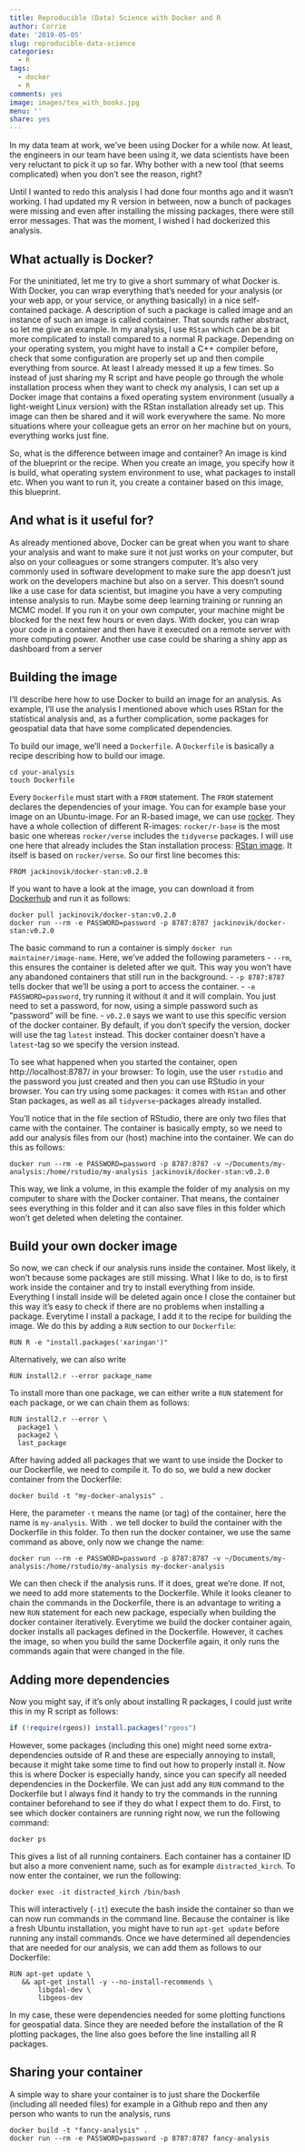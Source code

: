 ```yaml
---
title: Reproducible (Data) Science with Docker and R
author: Corrie
date: '2019-05-05'
slug: reproducible-data-science
categories:
  - R
tags:
  - docker
  - R
comments: yes
image: images/tea_with_books.jpg
menu: ''
share: yes
---
```



In my data team at work, we've been using Docker for a while now. At least, the engineers in our team have been using it, we data scientists have been very reluctant to pick it up so far. Why bother with a new tool (that seems complicated) when you don't see the reason, right? 

Until I wanted to redo this analysis I had done four months ago and it wasn't working. I had updated my R version in between, now a bunch of packages were missing and even after installing the missing packages, there were still error messages. That was the moment, I wished I had dockerized this analysis. 

## What actually is Docker? 
For the uninitiated, let me try to give a short summary of what Docker is. With Docker, you can wrap everything that's needed for your analysis (or your web app, or your service, or anything basically) in a nice self-contained package. A description of such a package is called image and an instance of such an image is called container. That sounds rather abstract, so let me give an example. In my analysis, I use `RStan` which can be a bit more complicated to install compared to a normal R package. Depending on your operating system, you might have to install a C++ compiler before, check that some configuration are properly set up and then compile everything from source. At least I already messed it up a few times. So instead of just sharing my R script and have people go through the whole installation process when they want to check my analysis, I can set up a Docker image that contains a fixed operating system environment (usually a light-weight Linux version) with the RStan installation already set up. This image can then be shared and it will work everywhere the same. No more situations where your colleague gets an error on her machine but on yours, everything works just fine.

So, what is the difference between image and container? An image is kind of the blueprint or the recipe. When you create an image, you specify how it is build, what operating system environment to use, what packages to install etc. When you want to run it, you create a container based on this image, this blueprint. 

## And what is it useful for?
As already mentioned above, Docker can be great when you want to share your analysis and want to make sure it not just works on your computer, but also on your colleagues or some strangers computer. It's also very commonly used in software development to make sure the app doesn't just work on the developers machine but also on a server. This doesn't sound like a use case for data scientist, but imagine you have a very computing intense analysis to run. Maybe some deep learning training or running an MCMC model. If you run it on your own computer, your machine might be blocked for the next few hours or even days. With docker, you can wrap your code in a container and then have it executed on a remote server with more computing power.
Another use case could be sharing a shiny app as dashboard from a server

## Building the image
I'll describe here how to use Docker to build an image for an analysis. As example, I'll use the analysis I mentioned above which uses RStan for the statistical analysis and, as a further complication, some packages for geospatial data that have some complicated dependencies.

To build our image, we'll need a `Dockerfile`. A `Dockerfile` is basically a recipe describing how to build our image.
```
cd your-analysis
touch Dockerfile
```

Every `Dockerfile` must start with a `FROM` statement. The `FROM` statement declares the dependencies of your image. You can for example base your image on an Ubuntu-image. For an R-based image, we can use [rocker](https://hub.docker.com/u/rocker). They have a whole collection of different R-images: `rocker/r-base` is the most basic one whereas `rocker/verse` includes the `tidyverse` packages. I will use one here that already includes the Stan installation process: [RStan image](https://hub.docker.com/r/jackinovik/docker-stan). It itself is based on `rocker/verse`.
So our first line becomes this:

```
FROM jackinovik/docker-stan:v0.2.0
```

If you want to have a look at the image, you can download it from [Dockerhub](https://hub.docker.com) and run it as follows:
```
docker pull jackinovik/docker-stan:v0.2.0
docker run --rm -e PASSWORD=password -p 8787:8787 jackinovik/docker-stan:v0.2.0
```
The basic command to run a container is simply `docker run maintainer/image-name`. Here, we've added the following parameters
- `--rm`, this ensures the container is deleted after we quit. This way you won't have any abandoned containers that still run in the background.
- `-p 8787:8787` tells docker that we'll be using a port to access the container.
- `-e PASSWORD=password`, try running it without it and it will complain. You just need to set a password, for now, using a simple password such as "password" will be fine.
- `v0.2.0` says we want to use this specific version of the docker container. By default, if you don't specify the version, docker will use the tag `latest` instead. This docker container doesn't have a `latest`-tag so we specify the version instead.

To see what happened when you started the container, open http://localhost:8787/ in your browser: To login, use the user `rstudio` and the password you just created and then you can use RStudio in your browser. You can try using some packages: it comes with `RStan` and other Stan packages, as well as all `tidyverse`-packages already installed. 

You'll notice that in the file section of RStudio, there are only two files that came with the container. The container is basically empty, so we need to add our analysis files from our (host) machine into the container. 
We can do this as follows:

```
docker run --rm -e PASSWORD=password -p 8787:8787 -v ~/Documents/my-analysis:/home/rstudio/my-analysis jackinovik/docker-stan:v0.2.0
```
This way, we link a volume, in this example the folder of my analysis on my computer to share with the Docker container. That means, the container sees everything in this folder and it can also save files in this folder which won't get deleted when deleting the container.

## Build your own docker image
So now, we can check if our analysis runs inside the container. Most likely, it won't because some packages are still missing. What I like to do, is to first work inside the container and try to install everything from inside. Everything I install inside will be deleted again once I close the container but this way it's easy to check if there are no problems when installing a package. Everytime I install a package, I add it to the recipe for building the image. We do this by adding a `RUN` section to our `Dockerfile`:

```
RUN R -e "install.packages('xaringan')"
```
Alternatively, we can also write
```
RUN install2.r --error package_name
```
To install more than one package, we can either write a `RUN` statement for each package, or we can chain them as follows:
```
RUN install2.r --error \
  package1 \
  package2 \
  last_package 
```
After having added all packages that we want to use inside the Docker to our Dockerfile, we need to compile it. 
To do so, we buld a new docker container from the Dockerfile:
```
docker build -t "my-docker-analysis" .
```
Here, the parameter `-t` means the name (or tag) of the container, here the name is `my-analysis`. With `.` we tell docker to build the container with the Dockerfile in this folder. To then run the docker container, we use the same command as above, only now we change the name:
```
docker run --rm -e PASSWORD=password -p 8787:8787 -v ~/Documents/my-analysis:/home/rstudio/my-analysis my-docker-analysis
```
We can then check if the analysis runs. If it does, great we're done. If not, we need to add more statements to the Dockerfile.
While it looks cleaner to chain the commands in the Dockerfile, there is an advantage to writing a new `RUN` statement for each new package, especially when building the docker container iteratively. Everytime we build the docker container again, docker installs all packages defined in the Dockerfile. However, it caches the image, so when you build the same Dockerfile again, it only runs the commands again that were changed in the file.

## Adding more dependencies
Now you might say, if it's only about installing R packages, I could just write this in my R script as follows:
```r
if (!require(rgeos)) install.packages("rgeos")
```
However, some packages (including this one) might need some extra-dependencies outside of R and these are especially annoying to install, because it might take some time to find out how to properly install it. Now this is where Docker is especially handy, since you can specify all needed dependencies in the Dockerfile. 
We can just add any `RUN` command to the Dockerfile but I always find it handy to try the commands in the running container beforehand to see if they do what I expect them to do.
First, to see which docker containers are running right now, we run the following command:
```
docker ps
```
This gives a list of all running containers. Each container has a container ID but also a more convenient name, such as for example `distracted_kirch`. To now enter the container, we run the following:
```
docker exec -it distracted_kirch /bin/bash
```
This will interactively (`-it`) execute the bash inside the container so than we can now run commands in the command line.
Because the container is like a fresh Ubuntu installation, you might have to run `apt-get update` before running any install commands.
Once we have determined all dependencies that are needed for our analysis, we can add them as follows to our Dockerfile:
```
RUN apt-get update \
   && apt-get install -y --no-install-recommends \
       libgdal-dev \
       libgeos-dev
```
In my case, these were dependencies needed for some plotting functions for geospatial data. Since they are needed before the installation of the R plotting packages, the line also goes before the line installing all R packages.

## Sharing your container
A simple way to share your container is to just share the Dockerfile (including all needed files) for example in a Github repo and then any person who wants to run the analysis, runs
```
docker build -t "fancy-analysis" .
docker run --rm -e PASSWORD=password -p 8787:8787 fancy-analysis
```
